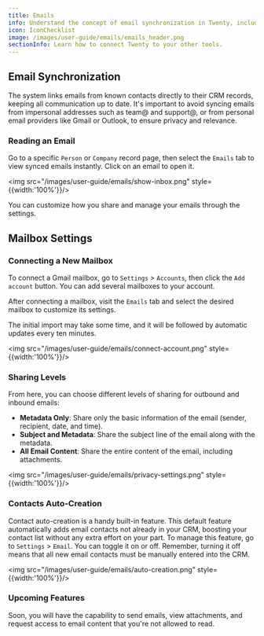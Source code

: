 ```yaml
---
title: Emails
info: Understand the concept of email synchronization in Twenty, including how to read synced emails, connect new mailboxes, and set sharing levels.
icon: IconChecklist
image: /images/user-guide/emails/emails_header.png
sectionInfo: Learn how to connect Twenty to your other tools.
---
```


## Email Synchronization

The system links emails from known contacts directly to their CRM records, keeping all communication up to date. It's important to avoid syncing emails from impersonal addresses such as team@ and support@, or from personal email providers like Gmail or Outlook, to ensure privacy and relevance.

### Reading an Email

Go to a specific `Person` or `Company` record page, then select the `Emails` tab to view synced emails instantly. Click on an email to open it.

<img src="/images/user-guide/emails/show-inbox.png" style={{width:'100%'}}/>

You can customize how you share and manage your emails through the settings. 

## Mailbox Settings

### Connecting a New Mailbox

To connect a Gmail mailbox, go to `Settings` > `Accounts`, then click the `Add account` button. You can add several mailboxes to your account.

After connecting a mailbox, visit the `Emails` tab and select the desired mailbox to customize its settings.

The initial import may take some time, and it will be followed by automatic updates every ten minutes.

<img src="/images/user-guide/emails/connect-account.png" style={{width:'100%'}}/>

### Sharing Levels

From here, you can choose different levels of sharing for outbound and inbound emails:

-  **Metadata Only**: Share only the basic information of the email (sender, recipient, date, and time).
-  **Subject and Metadata**: Share the subject line of the email along with the metadata.
-  **All Email Content**: Share the entire content of the email, including attachments.

<img src="/images/user-guide/emails/privacy-settings.png" style={{width:'100%'}}/>

### Contacts Auto-Creation

Contact auto-creation is a handy built-in feature. This default feature automatically adds email contacts not already in your CRM, boosting your contact list without any extra effort on your part. To manage this feature, go to `Settings` > `Email`. You can toggle it on or off. Remember, turning it off means that all new email contacts must be manually entered into the CRM.

<img src="/images/user-guide/emails/auto-creation.png" style={{width:'100%'}}/>

### Upcoming Features

Soon, you will have the capability to send emails, view attachments, and request access to email content that you're not allowed to read.

<ArticleEditContent></ArticleEditContent>